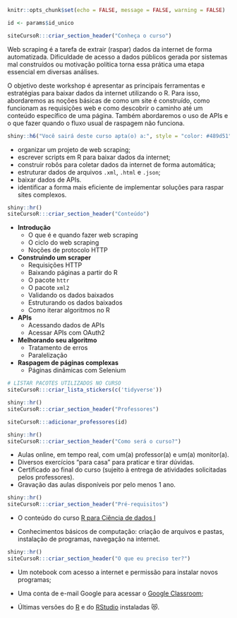 ```r
knitr::opts_chunk$set(echo = FALSE, message = FALSE, warning = FALSE)

id <- params$id_unico
```

```r
siteCursoR:::criar_section_header("Conheça o curso")
```

Web scraping é a tarefa de extrair (raspar) dados da internet de forma automatizada. Dificuldade de acesso a dados públicos gerada por sistemas mal construídos ou motivação política torna essa prática uma etapa essencial em diversas análises.

O objetivo deste workshop é apresentar as principais ferramentas e estratégias para baixar dados da internet utilizando o R. Para isso, abordaremos as noções básicas de como um site é construído, como funcionam as requisições web e como descobrir o caminho até um conteúdo específico de uma página. Também abordaremos o uso de APIs e o que fazer quando o fluxo usual de raspagem não funciona.

```r
shiny::h6("Você sairá deste curso apta(o) a:", style = "color: #489d51")
```


::: {.voce-saira}
- organizar um projeto de web scraping;
- escrever scripts em R para baixar dados da internet;
- construir robôs para coletar dados da internet de forma automática;
- estruturar dados de arquivos `.xml`, `.html` e `.json`;
- baixar dados de APIs.
- identificar a forma mais eficiente de implementar soluções para raspar sites complexos.
:::


```r
shiny::hr()
siteCursoR:::criar_section_header("Conteúdo")
```

::: {.row}

:::: {.column-esq}
- **Introdução**
  - O que é e quando fazer web scraping
  - O ciclo do web scraping
  - Noções de protocolo HTTP
- **Construindo um scraper**
  - Requisições HTTP
  - Baixando páginas a partir do R
  - O pacote `httr`
  - O pacote `xml2`
  - Validando os dados baixados
  - Estruturando os dados baixados
  - Como iterar algoritmos no R
- **APIs**
  - Acessando dados de APIs
  - Acessar APIs com OAuth2
- **Melhorando seu algoritmo**
  - Tratamento de erros
  - Paralelização
- **Raspagem de páginas complexas**
  - Páginas dinâmicas com Selenium
::::

:::: {.column-dir}

::::: {.row .justify-content-center}
```r
# LISTAR PACOTES UTILIZADOS NO CURSO
siteCursoR:::criar_lista_stickers(c('tidyverse'))
```
:::::

:::: 

:::

```r
shiny::hr()
siteCursoR:::criar_section_header("Professores")
```

```r
siteCursoR:::adicionar_professores(id)
```

```r
shiny::hr()
siteCursoR:::criar_section_header("Como será o curso?")
```

- Aulas online, em tempo real, com um(a) professor(a) e um(a) monitor(a). 
- Diversos exercícios "para casa" para praticar e tirar dúvidas.
- Certificado ao final do curso (sujeito à entrega de atividades solicitadas pelos professores).
- Gravação das aulas disponíveis por pelo menos 1 ano.

```r
shiny::hr()
siteCursoR:::criar_section_header("Pré-requisitos") 
```

- O conteúdo do curso [R para Ciência de dados I](https://www.curso-r.com/cursos/r4ds-1)

- Conhecimentos básicos de computação: criação de arquivos e pastas, instalação de programas, navegação na internet.

```r
shiny::hr()
siteCursoR:::criar_section_header("O que eu preciso ter?")
```

- Um notebook com acesso a internet e permissão para instalar novos programas;

- Uma conta de e-mail Google para acessar o [Google Classroom](https://classroom.google.com/);

-  Últimas versões do [R](https://cran.r-project.org/) e do [RStudio](https://www.rstudio.com/products/rstudio/download/) instaladas &#128571;.
